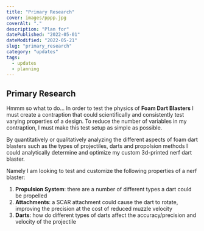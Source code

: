 ```yaml
---
title: "Primary Research"
cover: images/pppp.jpg
coverAlt: "."
description: "Plan for"
datePublished: "2022-05-01"
dateModified: "2022-05-21"
slug: "primary_research"
category: "updates"
tags:
  - updates
  - planning
---
```


## Primary Research

Hmmm so what to do... In order to test the physics of **Foam Dart Blasters** I must create a contraption that could scientifically and consistently test varying properties of a design. To reduce the number of variables in my contraption, I must make this test setup as simple as possible.

By quantitatively or qualitatively analyzing the different aspects of foam dart blasters such as the types of projectiles, darts and propolsion methods I could analytically determine and optimize my custom 3d-printed nerf dart blaster.

Namely I am looking to test and customize the following properties of a nerf blaster:
1. **Propulsion System**: there are a number of different types a dart could be propelled
2. **Attachments**: a SCAR attachment could cause the dart to rotate, improving the precision at the cost of reduced muzzle velocity
3. **Darts**: how do different types of darts affect the accuracy/precision and velocity of the projectile


